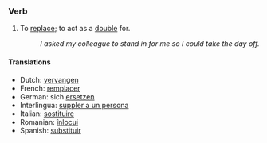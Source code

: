 ===Verb===

# To [[replace]]; to act as a [[double]] for.
#:''I asked my colleague to stand in for me so I could take the day off.''

====Translations====
*Dutch: [[vervangen]]
*French: [[remplacer]] 
*German: sich [[ersetzen]] 
*Interlingua: [[suppler a un persona]] 
*Italian: [[sostituire]] 
*Romanian: [[înlocui]]
*Spanish: [[substituir]]